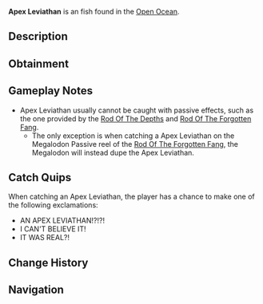 {{FishInfobox
|image          = Apex Leviathan.png
|rarity         = Apex
|sea            = Second Sea
|location       = [[Open Ocean]]
|sublocation    = 
|sources        = Fishing Rod
|nopassive      = 1
|radar_location = 
|xp             = 1600000
|weather        = Foggy
|time           = 
|season         = 
|bait           = Luminous Larva
|base_weight    = 1000000
|base_value     = 900000
|weight_range   = 700000
|base_chance    = 1
|base_resil     = -10
}}
'''Apex Leviathan''' is an {{Rarity|Apex}} fish found in the [[Open Ocean]].

== Description ==
{{Description|A shadowed serpent of the abyss, vast and coiling, its pale eyes pierce the darkness as it swallows ships whole.|Bestiary Entry}}

== Obtainment ==
{{Fish Availability|
Apex Fish Hunt/Apex Leviathan
|top_rods      = 
Great Rod of Oscar\14038.89\108855.86;
Azure Of Lagoon\13560.5\124885.53;
Astralhook Rod\13305.65\111680.9;
Friendly Rod\11733.57\109956.09;
Great Dreamer Rod\11568.16\102827.71;
Ethereal Prism Rod\6918.08\65500.81;
Leviathan's Fang Rod\11257.18\87065.53;
No-Life Rod\7050.12\66928.8;
Seraphic Rod\6821.98\64957.21;
Challenger's Rod\6521.87\61935.49;
Rod Of The Forgotten Fang\6413.31\61046.48;
Zeus Rod\5997.3\56873.4
|recommended   = Astralhook Rod
}}

== Gameplay Notes ==
* Apex Leviathan usually cannot be caught with passive effects, such as the one provided by the [[Rod Of The Depths]] and [[Rod Of The Forgotten Fang]].
** The only exception is when catching a Apex Leviathan on the Megalodon Passive reel of the [[Rod Of The Forgotten Fang]], the Megalodon will instead dupe the Apex Leviathan.

== Catch Quips ==
When catching an Apex Leviathan, the player has a chance to make one of the following exclamations:
* AN APEX LEVIATHAN!?!?!
* I CAN'T BELIEVE IT!
* IT WAS REAL?!

== Change History ==
{{Change History|{{subst:Current Version}}}}

== Navigation ==
{{Fish Navbox|Open Ocean}}